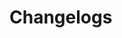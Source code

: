 
# Changelogs

<Cards num={2}>
  <Card title="@suspensive/react" href="https://github.com/suspensive/react/blob/main/packages/react/CHANGELOG.md" />
  <Card
    title="@suspensive/react-query"
    href="https://github.com/suspensive/react/blob/main/packages/react-query/CHANGELOG.md"
  />
  <Card
    title="@suspensive/react-await"
    href="https://github.com/suspensive/react/blob/main/packages/react-await/CHANGELOG.md"
  />
  <Card
    title="@suspensive/react-image"
    href="https://github.com/suspensive/react/blob/main/packages/react-image/CHANGELOG.md"
  />
</Cards>
